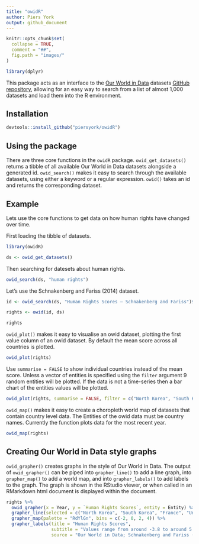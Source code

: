 ```yaml
---
title: "owidR"
author: Piers York
output: github_document
---
```


```r
knitr::opts_chunk$set(
  collapse = TRUE,
  comment = "##",
  fig.path = "images/"
)

library(dplyr)
```

This package acts as an interface to the [Our World in Data](https://ourworldindata.org/) datasets [GitHub repository](https://github.com/owid/owid-datasets), allowing for an easy way to search from a list of almost 1,000 datasets and load them into the R environment.

## Installation

``` r
devtools::install_github("piersyork/owidR")
```

## Using the package
There are three core functions in the `owidR` package. `owid_get_datasets()` returns a tibble of all available Our World in Data datasets alongside a generated id. `owid_search()` makes it easy to search through the available datasets, using either a keyword or a regular expression. `owid()` takes an id and returns the corresponding dataset.

## Example
Lets use the core functions to get data on how human rights have changed over time.   
   
First loading the tibble of datasets.
  
``` r
library(owidR)

ds <- owid_get_datasets()

```

Then searching for datesets about human rights.

``` r

owid_search(ds, "human rights")
```

Let's use the Schnakenberg and Fariss (2014) dataset.

``` r

id <- owid_search(ds, "Human Rights Scores – Schnakenberg and Fariss")$id

rights <- owid(id, ds)

rights

```

`owid_plot()` makes it easy to visualise an owid dataset, plotting the first value column of an owid dataset. By default the mean score across all countries is plotted.
```r
owid_plot(rights)
```

Use `summarise = FALSE` to show individual countries instead of the mean score. Unless a vector of entities is specified using the `filter` argument 9 random entities will be plotted. If the data is not a time-series then a bar chart of the entities values will be plotted.
```r
owid_plot(rights, summarise = FALSE, filter = c("North Korea", "South Korea", "France", "United Kingdom", "United States"))
```

`owid_map()` makes it easy to create a choropleth world map of datasets that contain country level data. The Entities of the owid data must be country names. Currently the function plots data for the most recent year.
```r
owid_map(rights)
```

## Creating Our World in Data style graphs
`owid_grapher()` creates graphs in the style of Our World in Data. The output of `owid_grapher()` can be piped into `grapher_line()` to add a line graph, into `grapher_map()` to add a world map, and into `grapher_labels()` to add labels to the graph. The graph is shown in the RStudio viewer, or when called in an RMarkdown html document is displayed within the document.
```r
rights %>% 
  owid_grapher(x = Year, y = `Human Rights Scores`, entity = Entity) %>% 
  grapher_line(selected = c("North Korea", "South Korea", "France", "United Kingdom", "United States")) %>% 
  grapher_map(palette = "RdYlGn", bins = c(-2, 0, 2, 4)) %>% 
  grapher_labels(title = "Human Rights Scores",
                 subtitle = "Values range from around -3.8 to around 5.4 (the higher the better)",
                 source = "Our World in Data; Schnakenberg and Fariss (2014); Fariss (2019)")
```





